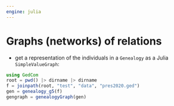 ```yaml
---
engine: julia
---
```


# Graphs (networks) of relations


- get a representation of the individuals in a `Genealogy` as a Julia `SimpleValueGraph`:

```julia
using GedCom
root = pwd() |> dirname |> dirname
f = joinpath(root, "test", "data", "pres2020.ged")
gen = genealogy_g5(f)
gengraph = genealogyGraph(gen)
```


